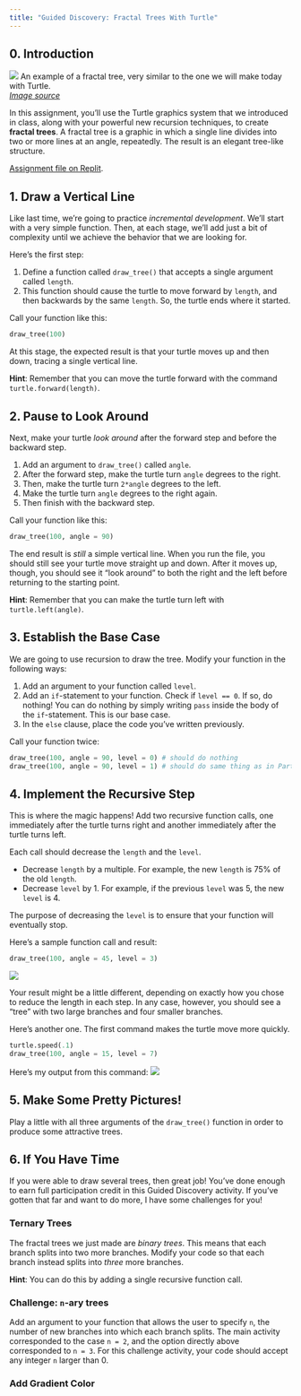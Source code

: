 ```yaml
---
title: "Guided Discovery: Fractal Trees With Turtle"
---
```


## 0. Introduction

[![](https://blog.ploeh.dk/content/binary/symmetric-fractal-tree.png)
An example of a fractal tree, very similar to the one we will make today with Turtle. <br> 
[*Image source*](https://blog.ploeh.dk/2017/06/06/fractal-trees-with-purescript/)
]{.aside}

In this assignment, you'll use the Turtle graphics system that we introduced in class, along with your powerful new recursion techniques, to create **fractal trees**. A fractal tree is a graphic in which a single line divides into two or more lines at an angle, repeatedly. The result is an elegant tree-like structure. 

[Assignment file on Replit](https://replit.com/team/csci-0145/Guided-Discovery-3-Recursion-and-Turtle-Graphics). 

## 1. Draw a Vertical Line

Like last time, we're going to practice *incremental development*. We'll start with a very simple function. Then, at each stage, we'll add just a bit of complexity until we achieve the behavior that we are looking for. 

Here's the first step: 

1. Define a function called `draw_tree()` that accepts a single argument called `length`. 
2. This function should cause the turtle to move forward by `length`, and then backwards by the same `length`. So, the turtle ends where it started. 

Call your function like this: 

```python
draw_tree(100)
```

At this stage, the expected result is that your turtle moves up and then down, tracing a single vertical line. 

**Hint**: Remember that you can move the turtle forward with the command `turtle.forward(length)`. 

## 2. Pause to Look Around

Next, make your turtle *look around* after the forward step and before the backward step. 

1. Add an argument to `draw_tree()` called `angle`. 
2. After the forward step, make the turtle turn `angle` degrees to the right. 
3. Then, make the turtle turn `2*angle` degrees to the left. 
4. Make the turtle turn `angle` degrees to the right again. 
5. Then finish with the backward step. 

Call your function like this: 

```python
draw_tree(100, angle = 90)
```

The end result is *still* a simple vertical line. When you run the file, you should still see your turtle move straight up and down. After it moves up, though, you should see it "look around" to both the right and the left before returning to the starting point. 

**Hint**: Remember that you can make the turtle turn left with `turtle.left(angle)`. 

## 3. Establish the Base Case

We are going to use recursion to draw the tree. Modify your function in the following ways: 

1. Add an argument to your function called `level`. 
2. Add an `if`-statement to your function. Check if `level == 0`. If so, do nothing! You can do nothing by simply writing `pass` inside the body of the `if`-statement. This is our base case. 
3. In the `else` clause, place the code you've written previously. 

Call your function twice: 

```python
draw_tree(100, angle = 90, level = 0) # should do nothing
draw_tree(100, angle = 90, level = 1) # should do same thing as in Part 2
```

## 4. Implement the Recursive Step

This is where the magic happens! Add two recursive function calls, one immediately after the turtle turns right and another immediately after the turtle turns left. 

Each call should decrease the `length` and the `level`. 

- Decrease `length` by a multiple. For example, the new `length` is 75% of the old `length`. 
- Decrease `level` by 1. For example, if the previous `level` was 5, the new `level` is 4. 

The purpose of decreasing the `level` is to ensure that your function will eventually stop. 

Here's a sample function call and result: 

```python
draw_tree(100, angle = 45, level = 3)
```

![](/assets/img/turtle-example-1.png)

Your result might be a little different, depending on exactly how you chose to reduce the length in each step. In any case, however, you should see a "tree" with two large branches and four smaller branches. 

Here's another one. The first command makes the turtle move more quickly. 

```python
turtle.speed(.1)
draw_tree(100, angle = 15, level = 7)
```

Here's my output from this command:
![](/assets/img/turtle-example-2.png)

## 5. Make Some Pretty Pictures!

Play a little with all three arguments of the `draw_tree()` function in order to produce some attractive trees. 

## 6. If You Have Time

If you were able to draw several trees, then great job! You've done enough to earn full participation credit in this Guided Discovery activity. If you've gotten that far and want to do more, I have some challenges for you!

### Ternary Trees

The fractal trees we just made are *binary trees*. This means that each branch splits into two more branches. Modify your code so that each branch instead splits into *three* more branches. 

**Hint**: You can do this by adding a single recursive function call. 

### Challenge: `n`-ary trees

Add an argument to your function that allows the user to specify `n`, the number of new branches into which each branch splits. The main activity corresponded to the case `n = 2`, and the option directly above corresponded to `n = 3`. For this challenge activity, your code should accept any integer `n` larger than 0.

### Add Gradient Color










